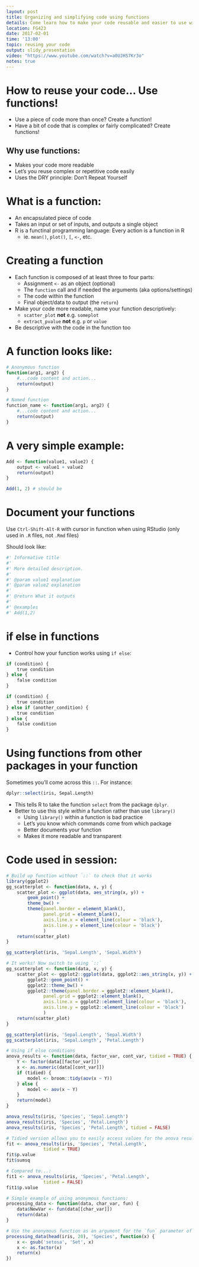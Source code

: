 ```yaml
---
layout: post
title: Organizing and simplifying code using functions
details: Come learn how to make your code reusable and easier to use with functions.
location: FG423
date: 2017-02-01
time: '13:00'
topic: reusing your code
output: slidy_presentation
video: "https://www.youtube.com/watch?v=a0UJHS7Kr3o"
notes: true
---
```


# How to reuse your code... Use functions!

- Use a piece of code more than once? Create a function!
- Have a bit of code that is complex or fairly complicated? Create functions!

## Why use functions:

- Makes your code more readable
- Let's you reuse complex or repetitive code easily
- Uses the DRY principle: Don't Repeat Yourself

# What is a function:

- An encapsulated piece of code
- Takes an input or set of inputs, and outputs a single object
- R is a functinal programming language: Every action is a function in R
    - ie. `mean()`, `plot()`, `[`, `<-`, etc.

# Creating a function

- Each function is composed of at least three to four parts:
    - Assignment `<-` as an object (optional)
    - The `function` call and if needed the arguments (aka options/settings)
    - The code within the function
    - Final object/data to output (the `return`)
- Make your code more readable, name your function descriptively:
    - `scatter_plot` **not** e.g. `someplot`
    - `extract_pvalue` **not** e.g. `p` or `value`
- Be descriptive with the code in the function too

# A function looks like:

```r
# Anonymous function
function(arg1, arg2) {
    #...code content and action...
    return(output)
}

# Named function
function_name <- function(arg1, arg2) {
    #...code content and action...
    return(output)
}
```

# A very simple example:

```r
Add <- function(value1, value2) {
    output <- value1 + value2
    return(output)
}

Add(1, 2) # should be 
```

# Document your functions

Use `Ctrl-Shift-Alt-R` with cursor in function when using RStudio (only used in
`.R` files, not `.Rmd` files)

Should look like:

```r
#' Informative title
#' 
#' More detailed description.
#'
#' @param value1 explanation
#' @param value2 explanation
#'
#' @return What it outputs
#'
#' @examples
#' Add(1,2)
```

# if else in functions

- Control how your function works using `if else`:

```r
if (condition) {
    true condition
} else {
    false condition
}

if (condition) {
    true condition
} else if (another_condition) {
    true condition
} else {
    false condition
}
```

# Using functions from other packages in your function

Sometimes you'll come across this `::`. For instance:

```r
dplyr::select(iris, Sepal.Length)
```

- This tells R to take the function `select` from the package `dplyr`. 
- Better to use this style *within* a function rather than use `library()`
    - Using `library()` within a function is bad practice
    - Let's you know which commands come from which package
    - Better documents your function
    - Makes it more readable and transparent
    
# Code used in session:

```r
# Build up function without `::` to check that it works
library(ggplot2)
gg_scatterplot <- function(data, x, y) {
    scatter_plot <- ggplot(data, aes_string(x, y)) +
        geom_point() +
        theme_bw() +
        theme(panel.border = element_blank(),
              panel.grid = element_blank(),
              axis.line.x = element_line(colour = 'black'),
              axis.line.y = element_line(colour = 'black')
              )
    return(scatter_plot)
}

gg_scatterplot(iris, 'Sepal.Length', 'Sepal.Width')

# It works! Now switch to using `::`
gg_scatterplot <- function(data, x, y) {
    scatter_plot <- ggplot2::ggplot(data, ggplot2::aes_string(x, y)) +
        ggplot2::geom_point() +
        ggplot2::theme_bw() +
        ggplot2::theme(panel.border = ggplot2::element_blank(),
              panel.grid = ggplot2::element_blank(),
              axis.line.x = ggplot2::element_line(colour = 'black'),
              axis.line.y = ggplot2::element_line(colour = 'black')
              )
    return(scatter_plot)
}

gg_scatterplot(iris, 'Sepal.Length', 'Sepal.Width')
gg_scatterplot(iris, 'Sepal.Length', 'Petal.Length')
```

```r
# Using if else conditions
anova_results <- function(data, factor_var, cont_var, tidied = TRUE) {
    Y <- factor(data[[factor_var]])
    x <- as.numeric(data[[cont_var]])
    if (tidied) {
        model <- broom::tidy(aov(x ~ Y))
    } else {
        model <- aov(x ~ Y)
    }
    return(model)
}

anova_results(iris, 'Species', 'Sepal.Length')
anova_results(iris, 'Species', 'Petal.Length')
anova_results(iris, 'Species', 'Petal.Length', tidied = FALSE)

# Tidied version allows you to easily access values for the anova results.
fit <- anova_results(iris, 'Species', 'Petal.Length',
              tidied = TRUE)
fit$p.value
fit$sumsq

# Compared to...:
fit1 <- anova_results(iris, 'Species', 'Petal.Length',
              tidied = FALSE)
fit1$p.value
```

```r
# Simple example of using anonymous functions:
processing_data <- function(data, char_var, fun) {
    data$NewVar <- fun(data[[char_var]])
    return(data)
}

# Use the anonymous function as an argument for the `fun` parameter of the processing_data function.
processing_data(head(iris, 20), 'Species', function(x) {
    x <- gsub('setosa', 'Set', x)
    x <- as.factor(x)
    return(x)
})
```
